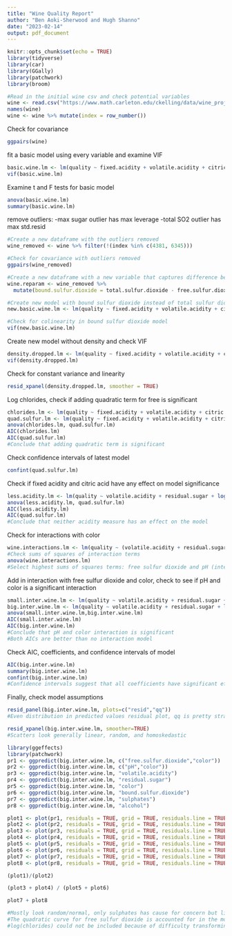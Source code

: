 ```yaml
---
title: "Wine Quality Report"
author: "Ben Aoki-Sherwood and Hugh Shanno"
date: "2023-02-14"
output: pdf_document
---
```


```r
knitr::opts_chunk$set(echo = TRUE)
library(tidyverse)
library(car)
library(GGally)
library(patchwork)
library(broom)
```

```r
#Read in the initial wine csv and check potential variables
wine <- read.csv("https://www.math.carleton.edu/ckelling/data/wine_project.csv")
names(wine)
wine <- wine %>% mutate(index = row_number())
```

Check for covariance
```r
ggpairs(wine)
```

fit a basic model using every variable and examine VIF
```r
basic.wine.lm <- lm(quality ~ fixed.acidity + volatile.acidity + citric.acid + residual.sugar + chlorides + free.sulfur.dioxide + total.sulfur.dioxide + density + pH + sulphates + alcohol + color, data = wine)
vif(basic.wine.lm)
```

Examine t and F tests for basic model
```r
anova(basic.wine.lm)
summary(basic.wine.lm)
```

remove outliers:
  -max sugar outlier has max leverage
  -total SO2 outlier has max std.resid

```r
#Create a new dataframe with the outliers removed
wine_removed <- wine %>% filter(!(index %in% c(4381, 6345)))
```

```r
#Check for covariance with outliers removed
ggpairs(wine_removed)
```

```r
#Create a new dataframe with a new variable that captures difference between free and total sulfur dioxide
wine.reparam <- wine_removed %>%
  mutate(bound.sulfur.dioxide = total.sulfur.dioxide - free.sulfur.dioxide)

#Create new model with bound sulfur dioxide instead of total sulfur dioxide
new.basic.wine.lm <- lm(quality ~ fixed.acidity + volatile.acidity + citric.acid + residual.sugar + chlorides + free.sulfur.dioxide + bound.sulfur.dioxide + density + pH + sulphates + alcohol + color, data = wine.reparam)
```

```r
#Check for colinearity in bound sulfur dioxide model
vif(new.basic.wine.lm)
```
Create new model without density and check VIF
```r
density.dropped.lm <- lm(quality ~ fixed.acidity + volatile.acidity + citric.acid + residual.sugar + chlorides + free.sulfur.dioxide + bound.sulfur.dioxide + pH + sulphates + alcohol + color, data = wine.reparam)
vif(density.dropped.lm)
```
Check for constant variance and linearity
```r
resid_xpanel(density.dropped.lm, smoother = TRUE)
```
Log chlorides, check if adding quadratic term for free  is significant
```r
chlorides.lm <- lm(quality ~ fixed.acidity + volatile.acidity + citric.acid + residual.sugar + log(chlorides) + free.sulfur.dioxide +  bound.sulfur.dioxide + pH + sulphates + alcohol + color, data = wine.reparam)
quad.sulfur.lm <- lm(quality ~ fixed.acidity + volatile.acidity + citric.acid + residual.sugar + log(chlorides) + free.sulfur.dioxide + I(free.sulfur.dioxide^2) +  bound.sulfur.dioxide + pH + sulphates + alcohol + color, data = wine.reparam)
anova(chlorides.lm, quad.sulfur.lm)
AIC(chlorides.lm)
AIC(quad.sulfur.lm)
#Conclude that adding quadratic term is significant
```
Check confidence intervals of latest model
```r
confint(quad.sulfur.lm)
```
Check if fixed acidity and citric acid have any effect on model significance
```r
less.acidity.lm <- lm(quality ~ volatile.acidity + residual.sugar + log(chlorides) + free.sulfur.dioxide + I(free.sulfur.dioxide^2) + bound.sulfur.dioxide + pH + sulphates + alcohol + color, data = wine.reparam)
anova(less.acidity.lm, quad.sulfur.lm)
AIC(less.acidity.lm)
AIC(quad.sulfur.lm)
#Conclude that neither acidity measure has an effect on the model
```
Check for interactions with color
```r
wine.interactions.lm <- lm(quality ~ (volatile.acidity + residual.sugar + log(chlorides) + free.sulfur.dioxide + I(free.sulfur.dioxide^2) + bound.sulfur.dioxide + pH + sulphates + alcohol)*color, data = wine.reparam)
#Check sums of squares of interaction terms
anova(wine.interactions.lm)
#Select highest sums of squares terms: free sulfur dioxide and pH (interactions)
```

Add in interaction with free sulfur dioxide and color, check to see if pH and color is a significant interaction
```r
small.inter.wine.lm <- lm(quality ~ volatile.acidity + residual.sugar + log(chlorides) + free.sulfur.dioxide*color + I(free.sulfur.dioxide^2) + bound.sulfur.dioxide + pH + sulphates + alcohol, data = wine.reparam)
big.inter.wine.lm <- lm(quality ~ volatile.acidity + residual.sugar + log(chlorides) + free.sulfur.dioxide*color + I(free.sulfur.dioxide^2) + bound.sulfur.dioxide + pH*color + sulphates + alcohol, data = wine.reparam)
anova(small.inter.wine.lm,big.inter.wine.lm)
AIC(small.inter.wine.lm)
AIC(big.inter.wine.lm)
#Conclude that pH and color interaction is significant
#Both AICs are better than no interaction model
```

Check AIC, coefficients, and confidence intervals of model
```r
AIC(big.inter.wine.lm)
summary(big.inter.wine.lm)
confint(big.inter.wine.lm)
#Confidence intervals suggest that all coefficients have significant effect
```
Finally, check model assumptions
```r
resid_panel(big.inter.wine.lm, plots=c("resid","qq"))
#Even distribution in predicted values residual plot, qq is pretty straight (maybe slightly heavy tailed)
```


```r
resid_xpanel(big.inter.wine.lm, smoother=TRUE)
#Scatters look generally linear, random, and homoskedastic
```

```r
library(ggeffects)
library(patchwork)
pr1 <- ggpredict(big.inter.wine.lm, c("free.sulfur.dioxide","color"))
pr2 <- ggpredict(big.inter.wine.lm, c("pH","color"))
pr3 <- ggpredict(big.inter.wine.lm, "volatile.acidity")
pr4 <- ggpredict(big.inter.wine.lm, "residual.sugar")
pr5 <- ggpredict(big.inter.wine.lm, "color")
pr6 <- ggpredict(big.inter.wine.lm, "bound.sulfur.dioxide")
pr7 <- ggpredict(big.inter.wine.lm, "sulphates")
pr8 <- ggpredict(big.inter.wine.lm, "alcohol")

plot1 <- plot(pr1, residuals = TRUE, grid = TRUE, residuals.line = TRUE)
plot2 <- plot(pr2, residuals = TRUE, grid = TRUE, residuals.line = TRUE)
plot3 <- plot(pr3, residuals = TRUE, grid = TRUE, residuals.line = TRUE)
plot4 <- plot(pr4, residuals = TRUE, grid = TRUE, residuals.line = TRUE)
plot5 <- plot(pr5, residuals = TRUE, grid = TRUE, residuals.line = TRUE)
plot6 <- plot(pr6, residuals = TRUE, grid = TRUE, residuals.line = TRUE)
plot7 <- plot(pr7, residuals = TRUE, grid = TRUE, residuals.line = TRUE)
plot8 <- plot(pr8, residuals = TRUE, grid = TRUE, residuals.line = TRUE)

(plot1)/(plot2)

(plot3 + plot4) / (plot5 + plot6)

plot7 + plot8

#Mostly look random/normal, only sulphates has cause for concern but line appears to be influenced by a few points outside of the main data
#The quadratic curve for free sulfur dioxide is accounted for in the model
#log(chlorides) could not be included because of difficulty transforming in the ggpredict
```

